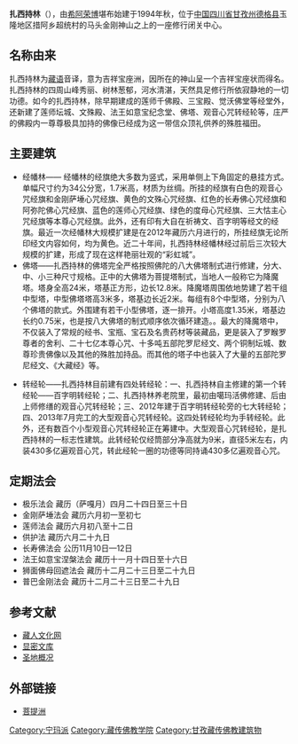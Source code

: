 {{Infobox Tibetan Buddhist monastery
|name = 扎西持林
|t=བཀྲ་ཤིས་ཁྲི་གླིང་།
|image = <!-- 檔案不存在 扎西持林 -->
|image size =370x
|location= [[中华人民共和国|中华人民共和国]][[四川省|四川省]][[甘孜州|甘孜州]]德格玉隆阔
|founded_by =[[希阿荣博|希阿荣博]][[堪布|堪布]]
|founded = 1994年 
|sect = [[宁玛派|宁玛派]]
}}
'''扎西持林'''（{{bo|z=བཀྲ་ཤིས་ཁྲི་གླིང་།|t=Tashi Triling}}），由[[希阿荣博|希阿荣博]]堪布始建于1994年秋，位于[[中国|中国]][[四川省|四川省]][[甘孜州|甘孜州]][[德格县|德格县]]玉隆地区措阿乡超统村的马头金刚神山之上的一座修行闭关中心。

== 名称由来 ==
扎西持林为[[藏语|藏语]]音译，意为吉祥宝座洲，因所在的神山呈一个吉祥宝座状而得名。扎西持林的四周山峰秀丽、树林葱郁，河水清湛，天然具足修行所依寂静地的一切功德。如今的扎西持林，除早期建成的莲师千佛殿、三宝殿、觉沃佛堂等经堂外，还新建了莲师坛城、文殊殿、法王如意宝纪念堂、佛塔、观音心咒转经轮等，庄严的佛殿内一尊尊极具加持的佛像已经成为这一带信众顶礼供养的殊胜福田。

== 主要建筑 ==

*经幡林—— 经幡林的经旗绝大多数为竖式，采用单侧上下角固定的悬挂方式。单幅尺寸约为34公分宽，1.7米高，材质为丝绸。所挂的经旗有白色的观音心咒经旗和金刚萨埵心咒经旗、黄色的文殊心咒经旗、红色的长寿佛心咒经旗和阿弥陀佛心咒经旗、蓝色的莲师心咒经旗、绿色的度母心咒经旗、三大怙主心咒经旗等本尊心咒经旗。此外，还有印有大自在祈祷文、百字明等经文的经旗。最近一次经幡林大规模扩建是在2012年藏历六月进行的，所挂经旗无论所印经文内容如何，均为黄色。近二十年间，扎西持林经幡林经过前后三次较大规模的扩建，形成了现在这样艳丽壮观的“彩虹城”。
*佛塔——扎西持林的佛塔完全严格按照佛陀的八大佛塔制式进行修建，分大、中、小三种尺寸规格。正中的大佛塔为菩提塔制式，当地人一般称它为降魔塔。塔身全高24米，塔基正方形，边长12.8米。降魔塔周围依地势建了若干组中型塔，中型佛塔塔高3米多，塔基边长近2米。每组有8个中型塔，分别为八个佛塔的款式。外围建有若干小型佛塔，逐一排开。小塔高度1.35米，塔基边长约0.75米，也是按八大佛塔的制式顺序依次循环建造。。最大的降魔塔中，不仅装入了常规的经书、宝瓶、宝石及名贵药材等装藏品，更是装入了罗睺罗尊者的舍利、二十七亿本尊心咒、十多吨五部陀罗尼经文、两个铜制坛城、数尊珍贵佛像以及其他的殊胜加持品。而其他的塔子中也装入了大量的五部陀罗尼经文、《大藏经》等。

*转经轮——扎西持林目前建有四处转经轮：一、扎西持林自主修建的第一个转经轮——百字明转经轮；二、扎西持林养老院里，最初由噶玛活佛修建、后由上师修缮的观音心咒转经轮；三、2012年建于百字明转经轮旁的七大转经轮；四、2013年7月完工的大型观音心咒转经轮。这四处转经轮均为手转经轮。此外，还有数百个小型观音心咒转经轮正在筹建中。大型观音心咒转经轮，是扎西持林的一标志性建筑。此转经轮仅经筒部分净高就为9米，直径5米左右，内装430多亿遍观音心咒，转此经轮一圈的功德等同持诵430多亿遍观音心咒。

== 定期法会 ==
*极乐法会  藏历（萨嘎月）四月二十四日至三十日
*金刚萨埵法会  藏历六月初一至初七
*莲师法会  藏历六月初八至十二日
*供护法  藏历六月二十九日
*长寿佛法会  公历11月10日—12日
*法王如意宝涅槃法会  藏历十一月十四日至十六日
*狮面佛母回遮法会  藏历十二月二十三日至二十九日
*普巴金刚法会  藏历十二月二十三日至二十九日

== 参考文献 ==
*[https://web.archive.org/web/20150402162957/http://people.tibetcul.com/dangdai/gsdd/201308/32170_3.html 藏人文化网]
*[http://www.liaotuo.org/fjrw/zcrw/xarbkb/95350.html 显密文库] {{Wayback|url=http://www.liaotuo.org/fjrw/zcrw/xarbkb/95350.html |date=20160306132514 }}
*[http://www.ptz.cc/plus/list.php?tid=200 圣地概况] {{Wayback|url=http://www.ptz.cc/plus/list.php?tid=200 |date=20150402120318 }}

== 外部链接 ==
*[http://www.ptz.cc/index.html 菩提洲] {{Wayback|url=http://www.ptz.cc/index.html |date=20150210123528 }}

[[Category:宁玛派|Category:宁玛派]]
[[Category:藏传佛教学院|Category:藏传佛教学院]]
[[Category:甘孜藏传佛教建筑物|Category:甘孜藏传佛教建筑物]]